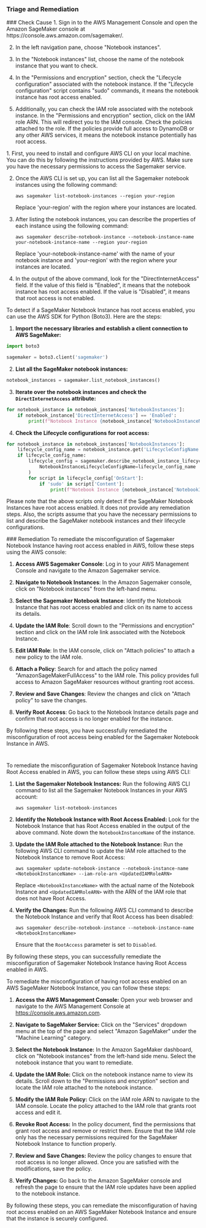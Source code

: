 
### Triage and Remediation
<Tabs>

<Tab title='Cause'>
### Check Cause
<AccordionGroup>
<Accordion title='Using Console' defaultOpen='true'>
1. Sign in to the AWS Management Console and open the Amazon SageMaker console at https://console.aws.amazon.com/sagemaker/.

2. In the left navigation pane, choose "Notebook instances".

3. In the "Notebook instances" list, choose the name of the notebook instance that you want to check.

4. In the "Permissions and encryption" section, check the "Lifecycle configuration" associated with the notebook instance. If the "Lifecycle configuration" script contains "sudo" commands, it means the notebook instance has root access enabled. 

5. Additionally, you can check the IAM role associated with the notebook instance. In the "Permissions and encryption" section, click on the IAM role ARN. This will redirect you to the IAM console. Check the policies attached to the role. If the policies provide full access to DynamoDB or any other AWS services, it means the notebook instance potentially has root access.
</Accordion>

<Accordion title='Using CLI'>
1. First, you need to install and configure AWS CLI on your local machine. You can do this by following the instructions provided by AWS. Make sure you have the necessary permissions to access the Sagemaker service.

2. Once the AWS CLI is set up, you can list all the Sagemaker notebook instances using the following command:

   ```
   aws sagemaker list-notebook-instances --region your-region
   ```
   Replace 'your-region' with the region where your instances are located.

3. After listing the notebook instances, you can describe the properties of each instance using the following command:

   ```
   aws sagemaker describe-notebook-instance --notebook-instance-name your-notebook-instance-name --region your-region
   ```
   Replace 'your-notebook-instance-name' with the name of your notebook instance and 'your-region' with the region where your instances are located.

4. In the output of the above command, look for the "DirectInternetAccess" field. If the value of this field is "Enabled", it means that the notebook instance has root access enabled. If the value is "Disabled", it means that root access is not enabled.
</Accordion>

<Accordion title='Using Python'>
To detect if a SageMaker Notebook Instance has root access enabled, you can use the AWS SDK for Python (Boto3). Here are the steps:

1. **Import the necessary libraries and establish a client connection to AWS SageMaker:**

```python
import boto3

sagemaker = boto3.client('sagemaker')
```

2. **List all the SageMaker notebook instances:**

```python
notebook_instances = sagemaker.list_notebook_instances()
```

3. **Iterate over the notebook instances and check the `DirectInternetAccess` attribute:**

```python
for notebook_instance in notebook_instances['NotebookInstances']:
    if notebook_instance['DirectInternetAccess'] == 'Enabled':
        print(f"Notebook Instance {notebook_instance['NotebookInstanceName']} has root access enabled.")
```

4. **Check the Lifecycle configurations for root access:**

```python
for notebook_instance in notebook_instances['NotebookInstances']:
    lifecycle_config_name = notebook_instance.get('LifecycleConfigName')
    if lifecycle_config_name:
        lifecycle_config = sagemaker.describe_notebook_instance_lifecycle_config(
            NotebookInstanceLifecycleConfigName=lifecycle_config_name
        )
        for script in lifecycle_config['OnStart']:
            if 'sudo' in script['Content']:
                print(f"Notebook Instance {notebook_instance['NotebookInstanceName']} has root access enabled in lifecycle configuration.")
```

Please note that the above scripts only detect if the SageMaker Notebook Instances have root access enabled. It does not provide any remediation steps. Also, the scripts assume that you have the necessary permissions to list and describe the SageMaker notebook instances and their lifecycle configurations.
</Accordion>

</AccordionGroup>
</Tab>
<Tab title='Remediation'>
### Remediation

<AccordionGroup>
<Accordion title='Using Console' defaultOpen='true'>
To remediate the misconfiguration of Sagemaker Notebook Instance having root access enabled in AWS, follow these steps using the AWS console:

1. **Access AWS Sagemaker Console**: Log in to your AWS Management Console and navigate to the Amazon Sagemaker service.

2. **Navigate to Notebook Instances**: In the Amazon Sagemaker console, click on "Notebook instances" from the left-hand menu.

3. **Select the Sagemaker Notebook Instance**: Identify the Notebook Instance that has root access enabled and click on its name to access its details.

4. **Update the IAM Role**: Scroll down to the "Permissions and encryption" section and click on the IAM role link associated with the Notebook Instance.

5. **Edit IAM Role**: In the IAM console, click on "Attach policies" to attach a new policy to the IAM role.

6. **Attach a Policy**: Search for and attach the policy named "AmazonSageMakerFullAccess" to the IAM role. This policy provides full access to Amazon SageMaker resources without granting root access.

7. **Review and Save Changes**: Review the changes and click on "Attach policy" to save the changes.

8. **Verify Root Access**: Go back to the Notebook Instance details page and confirm that root access is no longer enabled for the instance.

By following these steps, you have successfully remediated the misconfiguration of root access being enabled for the Sagemaker Notebook Instance in AWS.

#
</Accordion>

<Accordion title='Using CLI'>
To remediate the misconfiguration of Sagemaker Notebook Instance having Root Access enabled in AWS, you can follow these steps using AWS CLI:

1. **List the Sagemaker Notebook Instances:**
   Run the following AWS CLI command to list all the Sagemaker Notebook Instances in your AWS account:
   ```
   aws sagemaker list-notebook-instances
   ```

2. **Identify the Notebook Instance with Root Access Enabled:**
   Look for the Notebook Instance that has Root Access enabled in the output of the above command. Note down the `NotebookInstanceName` of the instance.

3. **Update the IAM Role attached to the Notebook Instance:**
   Run the following AWS CLI command to update the IAM role attached to the Notebook Instance to remove Root Access:
   ```
   aws sagemaker update-notebook-instance --notebook-instance-name <NotebookInstanceName> --iam-role-arn <UpdatedIAMRoleARN>
   ```
   Replace `<NotebookInstanceName>` with the actual name of the Notebook Instance and `<UpdatedIAMRoleARN>` with the ARN of the IAM role that does not have Root Access.

4. **Verify the Changes:**
   Run the following AWS CLI command to describe the Notebook Instance and verify that Root Access has been disabled:
   ```
   aws sagemaker describe-notebook-instance --notebook-instance-name <NotebookInstanceName>
   ```
   Ensure that the `RootAccess` parameter is set to `Disabled`.

By following these steps, you can successfully remediate the misconfiguration of Sagemaker Notebook Instance having Root Access enabled in AWS.
</Accordion>

<Accordion title='Using Python'>
To remediate the misconfiguration of having root access enabled on an AWS SageMaker Notebook Instance, you can follow these steps:

1. **Access the AWS Management Console:**
   Open your web browser and navigate to the AWS Management Console at https://console.aws.amazon.com.

2. **Navigate to SageMaker Service:**
   Click on the "Services" dropdown menu at the top of the page and select "Amazon SageMaker" under the "Machine Learning" category.

3. **Select the Notebook Instance:**
   In the Amazon SageMaker dashboard, click on "Notebook instances" from the left-hand side menu. Select the notebook instance that you want to remediate.

4. **Update the IAM Role:**
   Click on the notebook instance name to view its details. Scroll down to the "Permissions and encryption" section and locate the IAM role attached to the notebook instance.

5. **Modify the IAM Role Policy:**
   Click on the IAM role ARN to navigate to the IAM console. Locate the policy attached to the IAM role that grants root access and edit it.

6. **Revoke Root Access:**
   In the policy document, find the permissions that grant root access and remove or restrict them. Ensure that the IAM role only has the necessary permissions required for the SageMaker Notebook Instance to function properly.

7. **Review and Save Changes:**
   Review the policy changes to ensure that root access is no longer allowed. Once you are satisfied with the modifications, save the policy.

8. **Verify Changes:**
   Go back to the Amazon SageMaker console and refresh the page to ensure that the IAM role updates have been applied to the notebook instance.

By following these steps, you can remediate the misconfiguration of having root access enabled on an AWS SageMaker Notebook Instance and ensure that the instance is securely configured.
</Accordion>

</AccordionGroup>
</Tab>
</Tabs>

